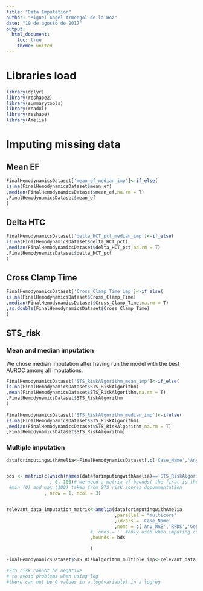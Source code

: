 ---
title: "Data Imputation"
author: "Miguel Angel Armengol de la Hoz"
date: "10 de agosto de 2017"
output: 
  html_document:
    toc: true
    theme: united
---

# Libraries load

```{r setup, include=FALSE}
library(dplyr)
library(reshape2)
library(summarytools)
library(readxl)
library(reshape)
library(Amelia)
```

# Imputing missing data

## Mean EF

```{r}
FinalHemodynamicsDataset['mean_ef_median_imp']<-if_else(
is.na(FinalHemodynamicsDataset$mean_ef)
,median(FinalHemodynamicsDataset$mean_ef,na.rm = T)
,FinalHemodynamicsDataset$mean_ef
)
```


## Delta HTC

```{r}
FinalHemodynamicsDataset['delta_HCT_pct_median_imp']<-if_else(
is.na(FinalHemodynamicsDataset$delta_HCT_pct)
,median(FinalHemodynamicsDataset$delta_HCT_pct,na.rm = T)
,FinalHemodynamicsDataset$delta_HCT_pct
)
```

## Cross Clamp Time

```{r}
FinalHemodynamicsDataset['Cross_Clamp_Time_imp']<-if_else(
is.na(FinalHemodynamicsDataset$Cross_Clamp_Time)
,median(FinalHemodynamicsDataset$Cross_Clamp_Time,na.rm = T)
,as.double(FinalHemodynamicsDataset$Cross_Clamp_Time)
)
```

## STS_risk

### Mean and median imputation

We chose median imputation after having run the model with the best AUROC among all imputations.

```{r}

FinalHemodynamicsDataset['STS_RiskAlgorithm_mean_imp']<-if_else(
is.na(FinalHemodynamicsDataset$STS_RiskAlgorithm)
,mean(FinalHemodynamicsDataset$STS_RiskAlgorithm,na.rm = T)
,FinalHemodynamicsDataset$STS_RiskAlgorithm
)
  
FinalHemodynamicsDataset['STS_RiskAlgorithm_median_imp']<-ifelse(
is.na(FinalHemodynamicsDataset$STS_RiskAlgorithm)
,median(FinalHemodynamicsDataset$STS_RiskAlgorithm,na.rm = T)
,FinalHemodynamicsDataset$STS_RiskAlgorithm)
```

### Multiple imputation

```{r}


dataforimputingwithAmelia<-FinalHemodynamicsDataset[,c('Case_Name','Any_MAE','RFDS','Gender','Age','Category','duration_Surgery_min','total_pressors_formula_mg','milrinone','delta_HCT_pct_median_imp','mean_ef_median_imp','AUC65MAP_total_mmHgmin','AUC65MAP_CPB_mmHgmin','AUC65MAP_outsideCPB_mmHgmin'                                         ,'Cross_Clamp_Time_imp','duration_CPB_min','Anesthesiologist','STS_RiskAlgorithm')]


bds <- matrix(c(which(names(dataforimputingwithAmelia)=='STS_RiskAlgorithm')
                , 0, 100)# we need a matrix of bounds( the first is the column for the bounded variable, min, max)
 #min (0) and max (100) taken from STS risk scores docummentation             
              , nrow = 1, ncol = 3) 


relevant_data_imputation_matrix<-amelia(dataforimputingwithAmelia
                                        ,parallel = "multicore"
                                        ,idvars = 'Case_Name'
                                        ,noms = c('Any_MAE','RFDS','Gender','Category','Anesthesiologist')
                               #, ords = '' #only used when imputing categorical variables
                               ,bounds = bds

                               )

FinalHemodynamicsDataset$STS_RiskAlgorithm_multiple_imp<-relevant_data_imputation_matrix$imputations$imp3$STS_RiskAlgorithm

#STS risk cannot be negative
# to avoid problems when using log
#there can not be 0 values in a log(variable) in a logreg
```





